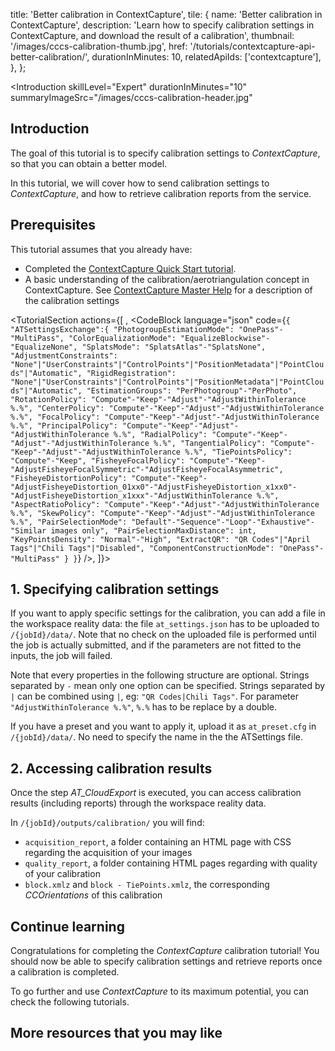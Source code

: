   title: 'Better calibration in ContextCapture',
  tile: {
    name: 'Better calibration in ContextCapture',
    description:
      'Learn how to specify calibration settings in ContextCapture, and download the result of a calibration',
    thumbnail: '/images/cccs-calibration-thumb.jpg',
    href: '/tutorials/contextcapture-api-better-calibration/',
    durationInMinutes: 10,
    relatedApiIds: ['contextcapture'],
  },
};

<Introduction
  skillLevel="Expert"
  durationInMinutes="10"
  summaryImageSrc="/images/cccs-calibration-header.jpg"
>

## Introduction

The goal of this tutorial is to specify calibration settings to _ContextCapture_, so that you can obtain a better model.

In this tutorial, we will cover how to send calibration settings to _ContextCapture_, and how to retrieve calibration reports from the service.

</Introduction>

<TutorialSection>

## Prerequisites

This tutorial assumes that you already have:

- Completed the [ContextCapture Quick Start tutorial](/tutorials/contextcapture-api-quick-start).
- A basic understanding of the calibration/aerotriangulation concept in ContextCapture. See [ContextCapture Master Help](https://docs.bentley.com/LiveContent/web/ContextCapture%20Help-v10/en/GUID-95336991-F284-4AD8-A33B-9AE341507D5C.html) for a description of the calibration settings

</TutorialSection>

<TutorialSection
  actions={[
    <Title>AT Settings exchange structure</Title>,
    <CodeBlock
      language="json"
      code={`{
  "ATSettingsExchange":{
    "PhotogroupEstimationMode": "OnePass"-"MultiPass",
    "ColorEqualizationMode": "EqualizeBlockwise"-"EqualizeNone",
    "SplatsMode": "SplatsAtlas"-"SplatsNone",
    "AdjustmentConstraints": "None"|"UserConstraints"|"ControlPoints"|"PositionMetadata"|"PointClouds"|"Automatic",
    "RigidRegistration": "None"|"UserConstraints"|"ControlPoints"|"PositionMetadata"|"PointClouds"|"Automatic",
    "EstimationGroups": "PerPhotogroup"-"PerPhoto",
    "RotationPolicy": "Compute"-"Keep"-"Adjust"-"AdjustWithinTolerance %.%",
    "CenterPolicy": "Compute"-"Keep"-"Adjust"-"AdjustWithinTolerance %.%",
    "FocalPolicy": "Compute"-"Keep"-"Adjust"-"AdjustWithinTolerance %.%",
    "PrincipalPolicy": "Compute"-"Keep"-"Adjust"-"AdjustWithinTolerance %.%",
    "RadialPolicy": "Compute"-"Keep"-"Adjust"-"AdjustWithinTolerance %.%",
    "TangentialPolicy": "Compute"-"Keep"-"Adjust"-"AdjustWithinTolerance %.%",
    "TiePointsPolicy": "Compute"-"Keep",
    "FisheyeFocalPolicy": "Compute"-"Keep"-"AdjustFisheyeFocalSymmetric"-"AdjustFisheyeFocalAsymmetric",
    "FisheyeDistortionPolicy": "Compute"-"Keep"-"AdjustFisheyeDistortion_01xx0"-"AdjustFisheyeDistortion_x1xx0"-"AdjustFisheyeDistortion_x1xxx"-"AdjustWithinTolerance %.%",
    "AspectRatioPolicy": "Compute"-"Keep"-"Adjust"-"AdjustWithinTolerance %.%",
    "SkewPolicy": "Compute"-"Keep"-"Adjust"-"AdjustWithinTolerance %.%",
    "PairSelectionMode": "Default"-"Sequence"-"Loop"-"Exhaustive"-"Similar images only",
    "PairSelectionMaxDistance": int,
    "KeyPointsDensity": "Normal"-"High",
    "ExtractQR": "QR Codes"|"April Tags"|"Chili Tags"|"Disabled",
    "ComponentConstructionMode": "OnePass"-"MultiPass"
  }
}`}
    />,
  ]}>

## 1. Specifying calibration settings

If you want to apply specific settings for the calibration, you can add a file in the workspace reality data: the file `at_settings.json` has to be uploaded to `/{jobId}/data/`.
Note that no check on the uploaded file is performed until the job is actually submitted, and if the parameters are not fitted to the inputs, the job will failed.

Note that every properties in the following structure are optional.
Strings separated by `-` mean only one option can be specified. Strings separated by `|` can be combined using `|`, eg: `"QR Codes|Chili Tags"`. For parameter `"AdjustWithinTolerance %.%"`, `%.%` has to be replace by a double.

If you have a preset and you want to apply it, upload it as `at_preset.cfg` in `/{jobId}/data/`. No need to specify the name in the the ATSettings file.

</TutorialSection>

<TutorialSection>

## 2. Accessing calibration results

Once the step _AT_CloudExport_ is executed, you can access calibration results (including reports) through the workspace reality data.

In `/{jobId}/outputs/calibration/` you will find:

- `acquisition_report`, a folder containing an HTML page with CSS regarding the acquisition of your images
- `quality_report`, a folder containing HTML pages regarding with quality of your calibration
- `block.xmlz` and `block - TiePoints.xmlz`, the corresponding _CCOrientations_ of this calibration

</TutorialSection>

<ContinueLearningSection>

## Continue learning

Congratulations for completing the _ContextCapture_ calibration tutorial!
You should now be able to specify calibration settings and retrieve reports once a calibration is completed.

To go further and use _ContextCapture_ to its maximum potential, you can check the following tutorials.

<TileList>
  <Tile
    name="Using cache in ContextCapture"
    description="This tutorial focuses on using cache for faster processing in ContextCapture"
    thumbnail="/images/cccs-cache-thumb.png"
    href="/tutorials/contextcapture-api-how-to-use-cache"
  ></Tile>
  <Tile
    name="Better production in ContextCapture"
    description="Learn how to specify production settings in ContextCapture"
    thumbnail="/images/cccs-production-thumb.jpg"
    href="/tutorials/contextcapture-api-better-production"
  ></Tile>
</TileList>

## More resources that you may like

<TileList>
  <ResourceTile
    title="Projects API"
    href="/apis/projects/"
    description="Project is necessary for using ContextCapture API. You can check its possibilities."
  />
  <ResourceTile
    title="Reality Data API"
    href="/apis/realitydata/"
    description="Reality Data API is necessary for uploading inputs for ContextCapture, and downloading outputs."
  />
</TileList>

</ContinueLearningSection>
